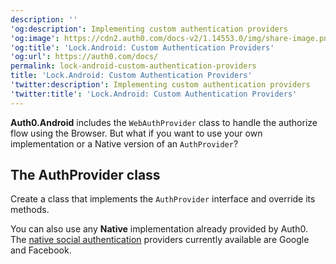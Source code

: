 ---
description: ''
'og:description': Implementing custom authentication providers
'og:image': https://cdn2.auth0.com/docs-v2/1.14553.0/img/share-image.png
'og:title': 'Lock.Android: Custom Authentication Providers'
'og:url': https://auth0.com/docs/
permalink: lock-android-custom-authentication-providers
title: 'Lock.Android: Custom Authentication Providers'
'twitter:description': Implementing custom authentication providers
'twitter:title': 'Lock.Android: Custom Authentication Providers'
---
**Auth0.Android** includes the `WebAuthProvider` class to handle the authorize flow using the Browser. But what if you want to use your own implementation or a Native version of an `AuthProvider`?

## The AuthProvider class

Create a class that implements the `AuthProvider` interface and override its methods.

You can also use any **Native** implementation already provided by Auth0. The [native social authentication](/docs/libraries/lock-android/lock-android-native-social-authentication) providers currently available are Google and Facebook.